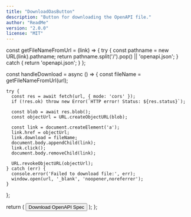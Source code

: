 ```yaml
---
title: "DownloadOasButton"
description: "Button for downloading the OpenAPI file."
author: "ReadMe"
version: "2.0.0"
license: "MIT"
---
```


  const getFileNameFromUrl = (link) => {
    try {
      const pathname = new URL(link).pathname;
      return pathname.split('/').pop() || 'openapi.json';
    } catch {
      return 'openapi.json';
    }
  };

  const handleDownload = async () => {
    const fileName = getFileNameFromUrl(url);

    try {
      const res = await fetch(url, { mode: 'cors' });
      if (!res.ok) throw new Error(`HTTP error! Status: ${res.status}`);

      const blob = await res.blob();
      const objectUrl = URL.createObjectURL(blob);

      const link = document.createElement('a');
      link.href = objectUrl;
      link.download = fileName;
      document.body.appendChild(link);
      link.click();
      document.body.removeChild(link);

      URL.revokeObjectURL(objectUrl);
    } catch (err) {
      console.error('Failed to download file:', err);
      window.open(url, '_blank', 'noopener,noreferrer');
    }
  };

  return (
    <button
      onClick={handleDownload}
      className="
        flex items-center gap-3 px-6 py-3
        bg-[#6BA539] hover:bg-[#5a8f30]
        text-white font-semibold rounded-full
        shadow-md hover:shadow-lg
        transform hover:scale-105 transition duration-300
      "
    >
      <span>Download OpenAPI Spec</span>
    </button>
  );
};

<DownloadOasButton url="https://demo-url.readme.io/openapi/openapi.json" />
